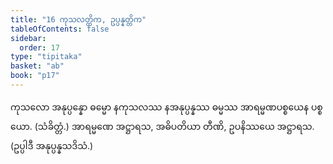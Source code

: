 ```yaml
---
title: "16 ကုသလတ္တိက, ဥပ္ပန္နတ္တိက"
tableOfContents: false
sidebar:
  order: 17
type: "tipitaka"
basket: "ab"
book: "p17"
---
```



<DynamicBreadcrumb />

<Division number="28" book="p17" e="ch" v="40" p="297">

<Paragraph number="75" book="p17">
ကုသလော အနုပ္ပန္နော ဓမ္မော နကုသလဿ နအနုပ္ပန္နဿ ဓမ္မဿ အာရမ္မဏပစ္စယေန ပစ္စယော. (သံခိတ္တံ.)
</Paragraph>

<Paragraph number="76" book="p17">
အာရမ္မဏေ အဋ္ဌာရသ, အဓိပတိယာ တီဏိ, ဥပနိဿယေ အဋ္ဌာရသ. (ဥပ္ပါဒီ အနုပ္ပန္နသဒိသံ.)
</Paragraph>
</Division>